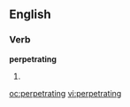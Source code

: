 ==English==

===Verb===
'''perpetrating'''

# {{present participle of|[[perpetrate]]}}

[[oc:perpetrating]]
[[vi:perpetrating]]